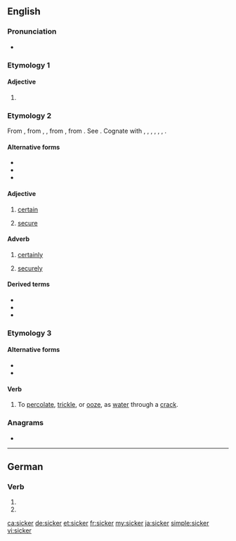 ==English==

===Pronunciation===
* {{rhymes|ɪkə(ɹ)|lang=en}}

===Etymology 1===
{{compound|sick|-er|lang=en}}

====Adjective====
{{head|en|adjective comparative form}}

# {{en-comparative of|sick}}

===Etymology 2===
From {{etyl|enm|en}} {{m|enm|siker||secure, safe, stable, certain; gewiss, securely, safely, certainly}}, from {{etyl|ang|en}} {{m|ang|sicer}}, {{m|ang|sicor||secure from, free from guilt and the punishment, safe, free from danger or harm, sure, certain, free from doubt, trustworthy}}, from {{etyl|gem-pro|en}} {{m|gem-pro|*sikuraz||free, secure}}, from {{etyl|la|en}} {{m|la|sēcūrus||secure|lit=without care}}. See {{l|en|secure}}. Cognate with {{etyl|sco|-}} {{m|sco|siker}}, {{m|sco|seker||safe, secure}}, {{etyl|frr|-}} {{m|frr|sijcker||sure, secure}}, {{etyl|nl|-}} {{m|nl|zeker||sure, certain, safe, secure, confirmed}}, {{etyl|de|-}} {{m|de|sicher||sure, secure, confirmed}}, {{etyl|sv|-}} {{m|sv|säker||secure, safe, sure}}, {{etyl|no|-}} {{m|no|sikker||secure}}.

====Alternative forms====
* {{l|en|siker}}
* {{l|en|siccer}}
* {{l|en|siccar}}

====Adjective====
{{en-adj|?}}

# {{label|en|obsolete|outside|dialects}} [[certain]]
# {{label|en|obsolete|outside|dialects}} [[secure]]

====Adverb====
{{en-adv|?}}

# {{label|en|obsolete|outside|dialects}} [[certainly]]
# {{label|en|obsolete|outside|dialects}} [[securely]]

====Derived terms====
* {{l|en|sickerly}}
* {{l|en|sickerhood}}
* {{l|en|sickerness}}

===Etymology 3===

====Alternative forms====
* {{l|en|sigger}}
* {{l|en|zigger}}

====Verb====
{{en-verb}}

# {{label|en|mining|UK|dialect}} To [[percolate]], [[trickle]], or [[ooze]], as [[water]] through a [[crack]].

{{Webster 1913}}

===Anagrams===
* {{l|en|ickers}}

----

==German==

===Verb===
{{head|de|verb form}}

# {{de-verb form of|sickern|1|s|g}}
# {{de-verb form of|sickern|i|s}}

[[ca:sicker]]
[[de:sicker]]
[[et:sicker]]
[[fr:sicker]]
[[my:sicker]]
[[ja:sicker]]
[[simple:sicker]]
[[vi:sicker]]
